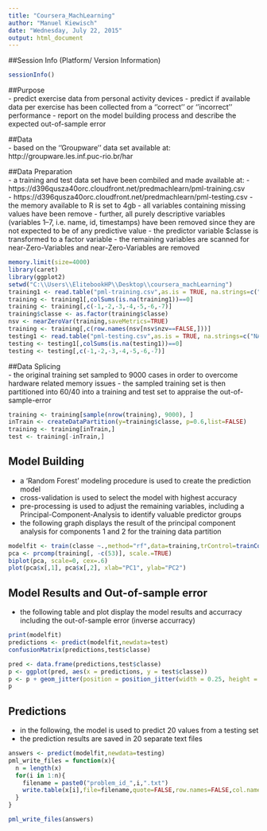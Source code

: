 ```yaml
---
title: "Coursera_MachLearning"
author: "Manuel Kiewisch"
date: "Wednesday, July 22, 2015"
output: html_document
---
```


##Session Info (Platform/ Version Information)
```r
sessionInfo()
```

##Purpose  
- predict exercise data from personal activity devices
- predict if available data per exercise has been collected from a ''correct'' or ''incorrect'' performance
- report on the model building process and describe the expected out-of-sample error  

##Data  
- based on the ''Groupware'' data set available at: http://groupware.les.inf.puc-rio.br/har  

##Data Preparation  
- a training and test data set have been combiled and made available at: 
- https://d396qusza40orc.cloudfront.net/predmachlearn/pml-training.csv  
- https://d396qusza40orc.cloudfront.net/predmachlearn/pml-testing.csv
- the memory available to R is set to 4gb
- all variables containing missing values have been remove 
- further, all purely descriptive variables (variables 1--7, i.e. name, id, timestamps) have been removed since they are not expected to be of any predictive value
- the predictor variable $classe is transformed to a factor variable
- the remaining variables are scanned for near-Zero-Variables and near-Zero-Variables are removed  

```r
memory.limit(size=4000)
library(caret)
library(ggplot2)
setwd("C:\\Users\\ElitebookHP\\Desktop\\coursera_machLearning")
training1 <- read.table("pml-training.csv",as.is = TRUE, na.strings=c("NA", "-", "?","","#DIV/0!"),sep = ",",header = TRUE)
training <- training1[,colSums(is.na(training1))==0]
training <- training[,c(-1,-2,-3,-4,-5,-6,-7)]
training$classe <- as.factor(training$classe)
nsv <- nearZeroVar(training,saveMetrics=TRUE)
training <- training[,c(row.names(nsv[nsv$nzv==FALSE,]))]
testing1 <- read.table("pml-testing.csv",as.is = TRUE, na.strings=c("NA", "-", "?","","#DIV/0!"),sep = ",",header = TRUE)
testing <- testing1[,colSums(is.na(testing1))==0]
testing <- testing[,c(-1,-2,-3,-4,-5,-6,-7)]
```
  
##Data Splicing  
- the original training set sampled to 9000 cases in order to overcome hardware related memory issues
- the sampled training set is then partitioned into 60/40 into a training and test set to appraise the out-of-sample-error  
```r
training <- training[sample(nrow(training), 9000), ]
inTrain <- createDataPartition(y=training$classe, p=0.6,list=FALSE)
training <- training[inTrain,]
test <- training[-inTrain,]
```

## Model Building  
- a 'Random Forest' modeling procedure is used to create the prediction model  
- cross-validation is used to select the model with highest accuracy  
- pre-processing is used to adjust the remaining variables, including a Principal-Component-Analysis to identify valuable predictor groups
- the following graph displays the result of the principal component analysis for components 1 and 2 for the training data partition  
```r
modelfit <- train(classe ~.,method="rf",data=training,trControl=trainControl(method="cv"),preProcess=c("center","scale","pca"),prox=TRUE)
pca <- prcomp(training[, -c(53)], scale.=TRUE)
biplot(pca, scale=0, cex=.6)
plot(pca$x[,1], pca$x[,2], xlab="PC1", ylab="PC2")
```

## Model Results and Out-of-sample error  
- the following table and plot display the model results and accurracy including the out-of-sample error (inverse accurracy)  
```r
print(modelfit)
predictions <- predict(modelfit,newdata=test)
confusionMatrix(predictions,test$classe)

pred <- data.frame(predictions,test$classe)
p <- ggplot(pred, aes(x = predictions, y = test$classe))
p <- p + geom_jitter(position = position_jitter(width = 0.25, height = 0.25))
p
```

## Predictions  
- in the following, the model is used to predict 20 values from a testing set  
- the prediction results are saved in 20 separate text files  
```r
answers <- predict(modelfit,newdata=testing)
pml_write_files = function(x){
  n = length(x)
  for(i in 1:n){
    filename = paste0("problem_id_",i,".txt")
    write.table(x[i],file=filename,quote=FALSE,row.names=FALSE,col.names=FALSE)
  }
}

pml_write_files(answers)
```
